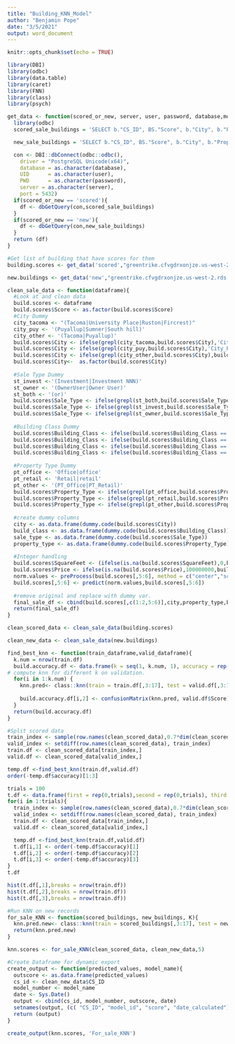 ```yaml
---
title: "Building_KNN_Model"
author: "Benjamin Pope"
date: "3/5/2021"
output: word_document
---
```


```r
knitr::opts_chunk$set(echo = TRUE)
```


```r
library(DBI)
library(odbc)
library(data.table)
library(caret)
library(FNN)
library(class)
library(psych)
```

```r
get_data <- function(scored_or_new, server, user, password, database,model_number){
  library(odbc)
  scored_sale_buildings = 'SELECT b."CS_ID", BS."Score", b."City", b."Property_Type", b."SquareFeet", b."Price", b."Building_Class", b."Sale_Type" FROM "Building" b RIGHT JOIN "Building_Score" BS on b."CS_ID" = BS.cs_id WHERE "Sale_Lease" = \'Sale\';'

  new_sale_buildings = 'SELECT b."CS_ID", BS."Score", b."City", b."Property_Type", b."SquareFeet", b."Price", b."Building_Class", b."Sale_Type" FROM "Building" b LEFT JOIN "Building_Score" BS on b."CS_ID" = BS.cs_id WHERE "Sale_Lease" = \'Sale\' AND BS."Score" IS null;'

  con <- DBI::dbConnect(odbc::odbc(),
    driver = "PostgreSQL Unicode(x64)",
    database = as.character(database),
    UID      = as.character(user),
    PWD      = as.character(password),
    server = as.character(server),
    port = 5432)
  if(scored_or_new == 'scored'){
    df <- dbGetQuery(con,scored_sale_buildings)
  }
  if(scored_or_new == 'new'){
    df <- dbGetQuery(con,new_sale_buildings)
  }
  return (df)
}
```

```r
#Get list of building that have scores for them 
building.scores <- get_data('scored',"greentrike.cfvgdrxonjze.us-west-2.rds.amazonaws.com","bpope","somepassword","TEST")

new.buildings <- get_data('new',"greentrike.cfvgdrxonjze.us-west-2.rds.amazonaws.com","bpope","somepassword","TEST")

```


```r
clean_sale_data <- function(dataframe){
  #Look at and clean data
  build.scores <- dataframe
  build.scores$Score <- as.factor(build.scores$Score)
  #City Dummy 
  city_tacoma <- "(Tacoma|University Place|Ruston|Fircrest)"
  city_puy <- '(Puyallup|Sumner|South hill)'
  city_other <- '(Tacoma|Puyallup)'
  build.scores$City <- ifelse(grepl(city_tacoma,build.scores$City),'City_Tacoma',build.scores$City) #Groups together Tacoma
  build.scores$City <- ifelse(grepl(city_puy,build.scores$City),'City_Puyallup',build.scores$City) #Groups together Puyallup
  build.scores$City <- ifelse(grepl(city_other,build.scores$City),build.scores$City, 'City_Other') # Groups together all others into "Other"
  build.scores$City<-  as.factor(build.scores$City)
  
  #Sale Type Dummy
  st_invest <-'(Investment|Investment NNN)'
  st_owner <- '(OwnerUser|Owner User)'
  st_both <- '(or)'
  build.scores$Sale_Type <- ifelse(grepl(st_both,build.scores$Sale_Type),'ST_Both',build.scores$Sale_Type)
  build.scores$Sale_Type <- ifelse(grepl(st_invest,build.scores$Sale_Type),'ST_Investment',build.scores$Sale_Type)
  build.scores$Sale_Type <- ifelse(grepl(st_owner,build.scores$Sale_Type),'ST_Owner',build.scores$Sale_Type)
  
  #Building Class Dummy
  build.scores$Building_Class <- ifelse(build.scores$Building_Class == 'A','BC_A',build.scores$Building_Class)
  build.scores$Building_Class <- ifelse(build.scores$Building_Class == 'B','BC_B',build.scores$Building_Class)
  build.scores$Building_Class <- ifelse(build.scores$Building_Class == 'C','BC_C',build.scores$Building_Class)
  build.scores$Building_Class <- ifelse(build.scores$Building_Class == 'N/A','BC_Unkown',build.scores$Building_Class)
  
  #Property Type Dummy
  pt_office <- 'Office|office'
  pt_retail <- 'Retail|retail'
  pt_other <- '(PT_Office|PT_Retail)'
  build.scores$Property_Type <- ifelse(grepl(pt_office,build.scores$Property_Type),'PT_Office',build.scores$Property_Type)
  build.scores$Property_Type <- ifelse(grepl(pt_retail,build.scores$Property_Type),'PT_Retail',build.scores$Property_Type)
  build.scores$Property_Type <- ifelse(grepl(pt_other,build.scores$Property_Type),build.scores$Property_Type,'PT_Other')
  
  #create dummy columns 
  city <- as.data.frame(dummy.code(build.scores$City))
  build_class <- as.data.frame(dummy.code(build.scores$Building_Class))
  sale_type <- as.data.frame(dummy.code(build.scores$Sale_Type))
  property_type <- as.data.frame(dummy.code(build.scores$Property_Type))
  
  #Integer handling
  build.scores$SquareFeet <- (ifelse(is.na(build.scores$SquareFeet),0,build.scores$SquareFeet))
  build.scores$Price <- ifelse(is.na(build.scores$Price),100000000,build.scores$Price)
  norm.values <- preProcess(build.scores[,5:6], method = c("center","scale"))
  build.scores[,5:6] <- predict(norm.values,build.scores[,5:6])
  
  #remove original and replace with dummy var.
  final_sale_df <- cbind(build.scores[,c(1:2,5:6)],city,property_type,build_class,sale_type)
  return(final_sale_df)
}
```

```r
clean_scored_data <- clean_sale_data(building.scores)

clean_new_data <- clean_sale_data(new.buildings)


```

```r
find_best_knn <- function(train_dataframe,valid_dataframe){
  k.num = nrow(train.df)
  build.accuracy.df <- data.frame(k = seq(1, k.num, 1), accuracy = rep(0, k.num))
# compute knn for different k on validation.
  for(i in 1:k.num) {
    knn.pred<- class::knn(train = train.df[,3:17], test = valid.df[,3:17], cl = train.df[,2],k=i)
  
    build.accuracy.df[i,2] <- confusionMatrix(knn.pred, valid.df$Score)$overall[1]
  }
  return(build.accuracy.df)
}
```

```r
#Split scored data
train_index <- sample(row.names(clean_scored_data),0.7*dim(clean_scored_data)[1])
valid_index <- setdiff(row.names(clean_scored_data), train_index)
train.df <- clean_scored_data[train_index,]
valid.df <- clean_scored_data[valid_index,]

temp.df <-find_best_knn(train.df,valid.df)
order(-temp.df$accuracy)[1:3]

```

```r
trials = 100
t.df <- data.frame(first = rep(0,trials),second = rep(0,trials), third = rep(0,trials))
for(i in 1:trials){
  train_index <- sample(row.names(clean_scored_data),0.7*dim(clean_scored_data)[1])
  valid_index <- setdiff(row.names(clean_scored_data), train_index)
  train.df <- clean_scored_data[train_index,]
  valid.df <- clean_scored_data[valid_index,]

  temp.df <-find_best_knn(train.df,valid.df)
  t.df[i,1] <- order(-temp.df$accuracy)[1]
  t.df[i,2] <- order(-temp.df$accuracy)[2]
  t.df[i,3] <- order(-temp.df$accuracy)[3]
}
t.df
```

```r
hist(t.df[,1],breaks = nrow(train.df))
hist(t.df[,2],breaks = nrow(train.df))
hist(t.df[,3],breaks = nrow(train.df))
```


```r
#Run KNN on new records
for_sale_KNN <- function(scored_buildings, new_buildings, K){
  knn.pred.new<- class::knn(train = scored_buildings[,3:17], test = new_buildings[,3:17], cl = scored_buildings[,2],k=K)
  return(knn.pred.new)
}
```

```r
knn.scores <- for_sale_KNN(clean_scored_data, clean_new_data,5)
```


```r
#Create Dataframe for dynamic export
create_output <- function(predicted_values, model_name){
  outscore <- as.data.frame(predicted_values)
  cs_id <- clean_new_data$CS_ID
  model_number <- model_name
  date <- Sys.Date()
  output <- cbind(cs_id, model_number, outscore, date)
  setnames(output, (c( "CS_ID", "model_id", "score", "date_calculated")))
  return (output)
}
```

```r
create_output(knn.scores, 'For_sale_KNN')
```


